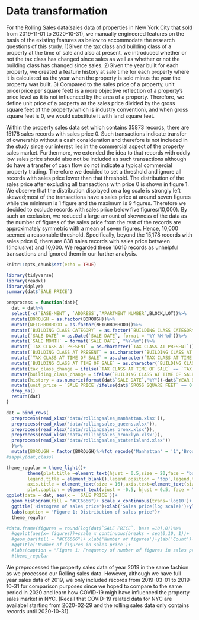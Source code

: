 # Data transformation
For the Rolling Sales data(sales data of properties in New York City that sold from 2019-11-01 to 2020-10-31), we manually engineered features on the basis of the existing features as below to accommodate the research questions of this study. 1)Given the tax class and building class of a property at the time of sale and also at present, we introduced whether or not the tax class has changed since sales as well as whether or not the building class has changed since sales. 2)Given the year built for each property, we created a feature history at sale time for each property where it is calculated as the year when the property is sold minus the year the property was built. 3) Compared to the sales price of a property, unit price(price per square feet) is a more objective reflection of a property's price level as it is not influenced by the area of a property. Therefore, we define unit price of a property as the sales price divided by the gross square feet of the property(which is industry convention), and when gross square feet is 0, we would substitute it with land square feet.

Within the property sales data set which contains 35873 records, there are 15178 sales records with sales price 0. Such transactions indicate transfer of ownership without a cash consideration and therefore is not included in the study since our interest lies in the commercial aspect of the property sales market. Furthermore, we extended the idea to that records with oddly low sales price should also not be included as such transactions although do have a transfer of cash flow do not indicate a typical commercial property trading. Therefore we decided to set a threshold and ignore all records with sales price lower than that threshold. The distribution of the sales price after excluding all transactions with price 0 is shown in figure 1. We observe that the distribution displayed on a log scale is strongly left skewed;most of the transactions have a sales price at around seven figures while the minimum is 1 figure and the maximum is 9 figures. Therefore we decided to exclude records with sales price below five figures(10,000). 
By such an exclusion, we reduced a large amount of skewness of the data as the number of figures of the sales price from the rest of the records are approximately symmetric with a mean of seven figures. Hence, 10,000 seemed a reasonable threshold. Specifically, beyond the 15,178 records with sales price 0, there are 838 sales records with sales price between 1(inclusive) and 10,000. We regarded these 16016 records as unhelpful transactions and ignored them in our further analysis. 


```r
knitr::opts_chunk$set(echo = TRUE)
```

```r
library(tidyverse)
library(readxl)
library(dplyr)
summary(dat$`SALE PRICE`)
```

```r
preprocess = function(dat){
  dat = dat%>%
  select(-c(`EASE-MENT`, `ADDRESS`,`APARTMENT NUMBER`,BLOCK,LOT))%>%
  mutate(BOROUGH = as.factor(BOROUGH))%>%
  mutate(NEIGHBORHOOD = as.factor(NEIGHBORHOOD))%>%
  mutate(`BUILDING CLASS CATEGORY` = as.factor(`BUILDING CLASS CATEGORY`))%>%
  mutate(`SALE DATE` = as.Date(`SALE DATE`, format = '%Y-%M-%d'))%>%
  mutate(`SALE MONTH` = format(`SALE DATE`, "%Y-%m"))%>%
  mutate(`TAX CLASS AT PRESENT` = as.character(`TAX CLASS AT PRESENT`))%>%
  mutate(`BUILDING CLASS AT PRESENT` = as.character(`BUILDING CLASS AT PRESENT`))%>%
  mutate(`TAX CLASS AT TIME OF SALE` = as.character(`TAX CLASS AT TIME OF SALE`))%>%
  mutate(`BUILDING CLASS AT TIME OF SALE` = as.character(`BUILDING CLASS AT TIME OF SALE`))%>%
  mutate(tax_class_change = ifelse(`TAX CLASS AT TIME OF SALE` == `TAX CLASS AT PRESENT`, 'no', 'yes'))%>%
  mutate(building_class_change = ifelse(`BUILDING CLASS AT TIME OF SALE` == `BUILDING CLASS AT PRESENT`, 'no','yes'))%>%
  mutate(history = as.numeric(format(dat$`SALE DATE`,"%Y"))-dat$`YEAR BUILT`)%>%
  mutate(unit_price = `SALE PRICE`/ifelse(dat$`GROSS SQUARE FEET` == 0 , dat$`LAND SQUARE FEET`, dat$`GROSS SQUARE FEET`))%>%
  drop_na()
  return(dat)
}

dat = bind_rows(
  preprocess(read_xlsx('data/rollingsales_manhattan.xlsx')),
  preprocess(read_xlsx('data/rollingsales_queens.xlsx')),
  preprocess(read_xlsx('data/rollingsales_bronx.xlsx')),
  preprocess(read_xlsx('data/rollingsales_brooklyn.xlsx')),
  preprocess(read_xlsx('data/rollingsales_statenisland.xlsx'))
  )%>%
  mutate(BOROUGH = factor(BOROUGH)%>%fct_recode('Manhattan' = '1','Brooklyn' = '3', 'Queens' = '4', 'Bronx' = '2', 'Staten' = '5' ))
#sapply(dat,class)


```


```r
theme_regular = theme_light()+
        theme(plot.title =element_text(hjust = 0.5,size = 20,face = "bold"),
        legend.title = element_blank(),legend.position = 'top',legend.text = element_text(size = 16),
        axis.title = element_text(size = 16),axis.text=element_text(size=12),
        plot.caption = element_text(vjust = -0.5, hjust = 0.5, face = "italic",size = 12))
ggplot(data = dat, aes(x = `SALE PRICE`))+
  geom_histogram(fill = "#CC6666")+ scale_x_continuous(trans='log10')+
  ggtitle('Histogram of sales price')+xlab('Sales price(log scale)')+ylab('Count')+
  labs(caption = "Figure 1: Distribution of sales price")+
  theme_regular

#data.frame(figures = round(log(dat$`SALE PRICE`, base =10),0))%>%
  #ggplot(aes(x= figures))+scale_x_continuous(breaks = seq(0,10, 1))+
  #geom_bar(fill = "#CC6666")+ xlab('Number of figures')+ylab('Count')+
  #ggtitle('Number of figures in sales price')+
  #labs(caption = "Figure 1: Frequency of number of figures in sales price")+
  #theme_regular
```

We preprocessed the property sales data of year 2019 in the same fashion as we processed our Rolling sales data. However, although we have full year sales data of 2019, we only included records from 2019-03-01 to 2019-10-31 for comparison purposes since we hoped to compare to the same period in 2020 and learn how COVID-19 migh have influenced the property sales market in NYC. (Recall that COVID-19 related data for NYC are availabel starting from 2020-02-29 and the rolling sales data only contains records until 2020-10-31). 
